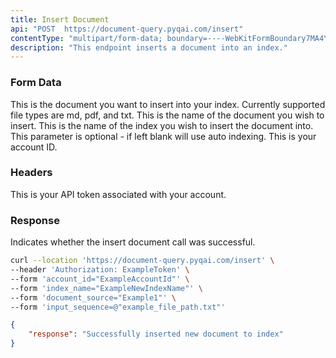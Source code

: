 ```yaml
---
title: Insert Document
api: "POST  https://document-query.pyqai.com/insert"
contentType: "multipart/form-data; boundary=----WebKitFormBoundary7MA4YWxkTrZu0gW'"
description: "This endpoint inserts a document into an index."
---
```


### Form Data

<ParamField body="input_sequence" type="file" required>
  This is the document you want to insert into your index.  Currently supported file types are md, pdf, and txt.
</ParamField>

<ParamField body="document_source" type="string" required>
  This is the name of the document you wish to insert.
</ParamField>

<ParamField body="index_name" type="string">
  This is the name of the index you wish to insert the document into. This parameter is optional - if left blank will use auto indexing.
</ParamField>

<ParamField body="account_id" type="int" required>
  This is your account ID.
</ParamField>

### Headers

<ParamField header="Authorization" type="string" required>
  This is your API token associated with your account.
</ParamField>

### Response

<ResponseField name="response" type="string">
  Indicates whether the insert document call was successful.
</ResponseField>

<RequestExample>

```bash Example Request
curl --location 'https://document-query.pyqai.com/insert' \
--header 'Authorization: ExampleToken' \
--form 'account_id="ExampleAccountId"' \
--form 'index_name="ExampleNewIndexName"' \
--form 'document_source="Example1"' \
--form 'input_sequence=@"example_file_path.txt"'
```

</RequestExample>

<ResponseExample>

```json Response
{
    "response": "Successfully inserted new document to index"
}
```

</ResponseExample>
